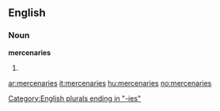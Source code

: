 ==English==

===Noun===
'''mercenaries'''

# {{plural of|[[mercenary]]}}

[[Category:English plurals ending in "-ies"]]

[[ar:mercenaries]]
[[it:mercenaries]]
[[hu:mercenaries]]
[[no:mercenaries]]